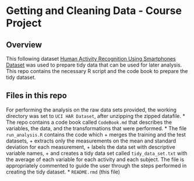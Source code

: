 Getting and Cleaning Data - Course Project
==========================================

## Overview
This following dataset [Human Activity Recognition Using Smartphones Dataset](http://archive.ics.uci.edu/ml/datasets/Human+Activity+Recognition+Using+Smartphones) was used to prepare tidy data that can be used for later analysis. This repo contains the necessary R script and the code book to prepare the tidy dataset.


## Files in this repo
For performing the analysis on the raw data sets provided, the working directory was set to `UCI HAR Dataset`, after unzipping the zipped datafile. 
*  The repo contains a code book called `CodeBook.md` that describes the variables, the data, and the transformations that were performed.
*   The file `run_analysis.R` contains the code which 
	+ merges the training and the test datasets,
	+ extracts only the measurements on the mean and standard deviation for each measurement, 
	+ labels the data set with descriptive variable names, 
	+ and creates a tidy data set called `tidy_data_set.txt` with the average of each variable for each activity and each subject.
The file is appropriately commented to guide the user through the steps performed in creating the tidy dataset.
*   `README.rmd` (this file)  



